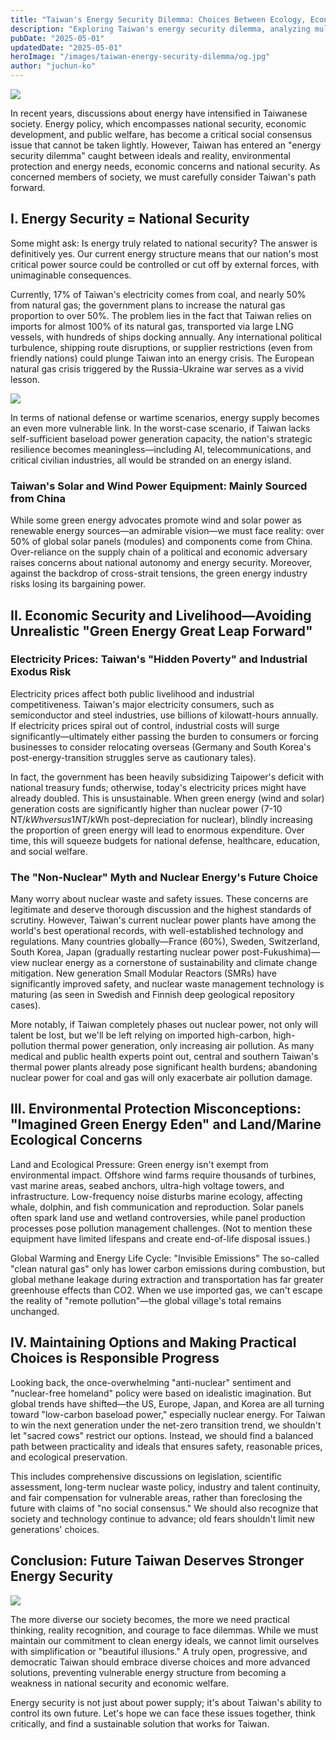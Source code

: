 ```yaml
---
title: "Taiwan's Energy Security Dilemma: Choices Between Ecology, Economy, and National Future"
description: "Exploring Taiwan's energy security dilemma, analyzing multiple dimensions from national security, economic development, and environmental protection, and thinking about the future direction of Taiwan's energy policy."
pubDate: "2025-05-01"
updatedDate: "2025-05-01"
heroImage: "/images/taiwan-energy-security-dilemma/og.jpg"
author: "juchun-ko"
---
```


![](/images/taiwan-energy-security-dilemma/og.jpg)

In recent years, discussions about energy have intensified in Taiwanese society. Energy policy, which encompasses national security, economic development, and public welfare, has become a critical social consensus issue that cannot be taken lightly. However, Taiwan has entered an "energy security dilemma" caught between ideals and reality, environmental protection and energy needs, economic concerns and national security. As concerned members of society, we must carefully consider Taiwan's path forward.

## I. Energy Security = National Security

Some might ask: Is energy truly related to national security? The answer is definitively yes. Our current energy structure means that our nation's most critical power source could be controlled or cut off by external forces, with unimaginable consequences.

Currently, 17% of Taiwan's electricity comes from coal, and nearly 50% from natural gas; the government plans to increase the natural gas proportion to over 50%. The problem lies in the fact that Taiwan relies on imports for almost 100% of its natural gas, transported via large LNG vessels, with hundreds of ships docking annually. Any international political turbulence, shipping route disruptions, or supplier restrictions (even from friendly nations) could plunge Taiwan into an energy crisis. The European natural gas crisis triggered by the Russia-Ukraine war serves as a vivid lesson.

![](/images/taiwan-energy-security-dilemma/lng.png)

In terms of national defense or wartime scenarios, energy supply becomes an even more vulnerable link. In the worst-case scenario, if Taiwan lacks self-sufficient baseload power generation capacity, the nation's strategic resilience becomes meaningless—including AI, telecommunications, and critical civilian industries, all would be stranded on an energy island.

### Taiwan's Solar and Wind Power Equipment: Mainly Sourced from China

While some green energy advocates promote wind and solar power as renewable energy sources—an admirable vision—we must face reality: over 50% of global solar panels (modules) and components come from China. Over-reliance on the supply chain of a political and economic adversary raises concerns about national autonomy and energy security. Moreover, against the backdrop of cross-strait tensions, the green energy industry risks losing its bargaining power.

## II. Economic Security and Livelihood—Avoiding Unrealistic "Green Energy Great Leap Forward"

### Electricity Prices: Taiwan's "Hidden Poverty" and Industrial Exodus Risk

Electricity prices affect both public livelihood and industrial competitiveness. Taiwan's major electricity consumers, such as semiconductor and steel industries, use billions of kilowatt-hours annually. If electricity prices spiral out of control, industrial costs will surge significantly—ultimately either passing the burden to consumers or forcing businesses to consider relocating overseas (Germany and South Korea's post-energy-transition struggles serve as cautionary tales).

In fact, the government has been heavily subsidizing Taipower's deficit with national treasury funds; otherwise, today's electricity prices might have already doubled. This is unsustainable. When green energy (wind and solar) generation costs are significantly higher than nuclear power (7-10 NT$/kWh versus 1 NT$/kWh post-depreciation for nuclear), blindly increasing the proportion of green energy will lead to enormous expenditure. Over time, this will squeeze budgets for national defense, healthcare, education, and social welfare.

### The "Non-Nuclear" Myth and Nuclear Energy's Future Choice

Many worry about nuclear waste and safety issues. These concerns are legitimate and deserve thorough discussion and the highest standards of scrutiny. However, Taiwan's current nuclear power plants have among the world's best operational records, with well-established technology and regulations. Many countries globally—France (60%), Sweden, Switzerland, South Korea, Japan (gradually restarting nuclear power post-Fukushima)—view nuclear energy as a cornerstone of sustainability and climate change mitigation. New generation Small Modular Reactors (SMRs) have significantly improved safety, and nuclear waste management technology is maturing (as seen in Swedish and Finnish deep geological repository cases).

More notably, if Taiwan completely phases out nuclear power, not only will talent be lost, but we'll be left relying on imported high-carbon, high-pollution thermal power generation, only increasing air pollution. As many medical and public health experts point out, central and southern Taiwan's thermal power plants already pose significant health burdens; abandoning nuclear power for coal and gas will only exacerbate air pollution damage.

## III. Environmental Protection Misconceptions: "Imagined Green Energy Eden" and Land/Marine Ecological Concerns

Land and Ecological Pressure: Green energy isn't exempt from environmental impact. Offshore wind farms require thousands of turbines, vast marine areas, seabed anchors, ultra-high voltage towers, and infrastructure. Low-frequency noise disturbs marine ecology, affecting whale, dolphin, and fish communication and reproduction. Solar panels often spark land use and wetland controversies, while panel production processes pose pollution management challenges. (Not to mention these equipment have limited lifespans and create end-of-life disposal issues.)

Global Warming and Energy Life Cycle: "Invisible Emissions"
The so-called "clean natural gas" only has lower carbon emissions during combustion, but global methane leakage during extraction and transportation has far greater greenhouse effects than CO2. When we use imported gas, we can't escape the reality of "remote pollution"—the global village's total remains unchanged.

## IV. Maintaining Options and Making Practical Choices is Responsible Progress

Looking back, the once-overwhelming "anti-nuclear" sentiment and "nuclear-free homeland" policy were based on idealistic imagination. But global trends have shifted—the US, Europe, Japan, and Korea are all turning toward "low-carbon baseload power," especially nuclear energy. For Taiwan to win the next generation under the net-zero transition trend, we shouldn't let "sacred cows" restrict our options. Instead, we should find a balanced path between practicality and ideals that ensures safety, reasonable prices, and ecological preservation.

This includes comprehensive discussions on legislation, scientific assessment, long-term nuclear waste policy, industry and talent continuity, and fair compensation for vulnerable areas, rather than foreclosing the future with claims of "no social consensus." We should also recognize that society and technology continue to advance; old fears shouldn't limit new generations' choices.

## Conclusion: Future Taiwan Deserves Stronger Energy Security

![](/images/taiwan-energy-security-dilemma/sad.png)

The more diverse our society becomes, the more we need practical thinking, reality recognition, and courage to face dilemmas. While we must maintain our commitment to clean energy ideals, we cannot limit ourselves with simplification or "beautiful illusions." A truly open, progressive, and democratic Taiwan should embrace diverse choices and more advanced solutions, preventing vulnerable energy structure from becoming a weakness in national security and economic welfare.

Energy security is not just about power supply; it's about Taiwan's ability to control its own future. Let's hope we can face these issues together, think critically, and find a sustainable solution that works for Taiwan.
